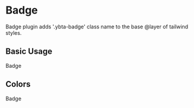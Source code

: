 
<Meta title="MDX/Badge" />

# Badge

Badge plugin adds '.ybta-badge' class name to the base @layer of tailwind styles.

## Basic Usage

<Canvas>
  <Story name="Basic Usage">
    <div className="yobta-badge">Badge</div>
  </Story>
</Canvas>

## Colors

<Canvas>
  <Story name="Colors">
    <div className="yobta-badge yobta-secondary">Badge</div>
  </Story>
</Canvas>
